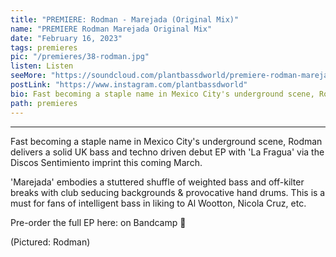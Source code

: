 ---
title: "PREMIERE: Rodman - Marejada (Original Mix)"
name: "PREMIERE Rodman Marejada Original Mix"
date: "February 16, 2023"
tags: premieres
pic: "/premieres/38-rodman.jpg"
listen: Listen
seeMore: "https://soundcloud.com/plantbassdworld/premiere-rodman-marejada-original-mix"
postLink: "https://www.instagram.com/plantbassdworld"
bio: Fast becoming a staple name in Mexico City's underground scene, Rodman delivers a solid UK bass and techno driven debut EP with 'La Fragua' via the Discos Sentimiento imprint this coming March.
path: premieres
---

<SoundCloud
  url="https://soundcloud.com/plantbassdworld/premiere-rodman-marejada-original-mix"
  name="Marejada"
/>

<hr />

Fast becoming a staple name in Mexico City's underground scene, Rodman delivers a solid UK bass and techno driven debut EP with 'La Fragua' via the Discos Sentimiento imprint this coming March.

'Marejada' embodies a stuttered shuffle of weighted bass and off-kilter breaks with club seducing backgrounds & provocative hand drums. This is a must for fans of intelligent bass in liking to Al Wootton, Nicola Cruz, etc.

Pre-order the full EP here: <HoverLink url="discossentimiento.bandcamp.com/album/la-fragua" name="La Fragua" external /> on Bandcamp 🌱

<Picture src="/premieres/38-rodman-cover.jpg" alt="Rodman profile pic" size={1200} />
<p className="smallText">(Pictured: Rodman)</p>
